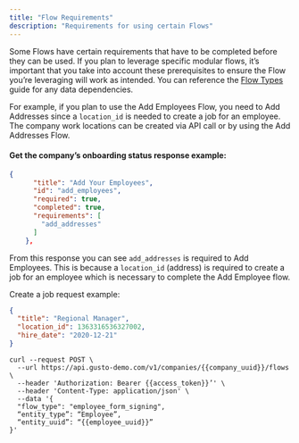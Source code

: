 ```yaml
---
title: "Flow Requirements"
description: "Requirements for using certain Flows"
---
```

Some Flows have certain requirements that have to be completed before they can be used. If you plan to leverage specific modular flows, it’s important that you take into account these prerequisites to ensure the Flow you’re leveraging will work as intended. You can reference the [Flow Types](/embedded-payroll/docs/flow-types)
 guide for any data dependencies.

For example, if you plan to use the Add Employees Flow, you need to Add Addresses since a `location_id` is needed to create a job for an employee. The company work locations can be created via API call or by using the Add Addresses Flow.

#### Get the company’s onboarding status response example:

```json
{
      "title": "Add Your Employees",
      "id": "add_employees",
      "required": true,
      "completed": true,
      "requirements": [
        "add_addresses"
      ]
    },

```

From this response you can see `add_addresses` is required to Add Employees. This is because a `location_id` (address) is required to create a job for an employee which is necessary to complete the Add Employee flow.

Create a job request example:

```json
{
  "title": "Regional Manager",
  "location_id": 1363316536327002,
  "hire_date": "2020-12-21"
}
```

```curl
curl --request POST \
  --url https://api.gusto-demo.com/v1/companies/{{company_uuid}}/flows \
  --header 'Authorization: Bearer {{access_token}}’' \
  --header 'Content-Type: application/json' \
  --data '{
  "flow_type": "employee_form_signing",
  “entity_type”: “Employee”,
  “entity_uuid”: “{{employee_uuid}}”
}'

```

